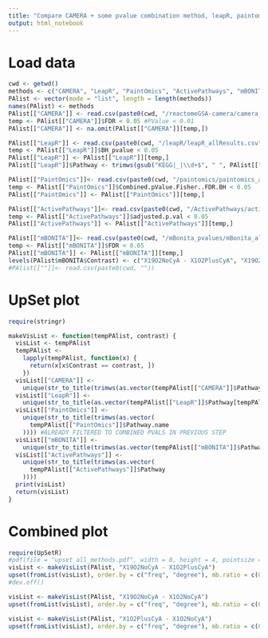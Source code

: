 ```yaml
---
title: "Compare CAMERA + some pvalue combination method, leapR, paintomics, mBONITA"
output: html_notebook
---
```


# Load data
```r
cwd <- getwd()
methods <- c("CAMERA", "LeapR", "PaintOmics", "ActivePathways", "mBONITA")
PAlist <- vector(mode = "list", length = length(methods))
names(PAlist) <- methods
PAlist[["CAMERA"]] <- read.csv(paste0(cwd, "/reactomeGSA-camera/camera_combinedPvalues.csv"), row.names = 1)
temp <- PAlist[["CAMERA"]]$FDR < 0.05 #PValue < 0.01
PAlist[["CAMERA"]] <- na.omit(PAlist[["CAMERA"]][temp,])

PAlist[["LeapR"]] <- read.csv(paste0(cwd, "/leapR/leapR_allResults.csv"))
temp <- PAlist[["LeapR"]]$BH_pvalue < 0.05
PAlist[["LeapR"]] <- PAlist[["LeapR"]][temp,]
PAlist[["LeapR"]]$Pathway <- trimws(gsub("KEGG|_|\\d+$", " ", PAlist[["LeapR"]]$Pathway))

PAlist[["PaintOmics"]]<- read.csv(paste0(cwd, "/paintomics/paintomics_allResults.csv"), row.names = 1)
temp <- PAlist[["PaintOmics"]]$Combined.pValue.Fisher..FDR.BH < 0.05
PAlist[["PaintOmics"]] <- PAlist[["PaintOmics"]][temp,]

PAlist[["ActivePathways"]]<- read.csv(paste0(cwd, "/ActivePathways/activePathways_allResults.csv"), row.names = NULL)
temp <- PAlist[["ActivePathways"]]$adjusted.p.val < 0.05
PAlist[["ActivePathways"]] <- PAlist[["ActivePathways"]][temp,]

PAlist[["mBONITA"]]<- read.csv(paste0(cwd, "/mBonita_pvalues/mBonita_allResults.csv"), row.names = 1)
temp <- PAlist[["mBONITA"]]$FDR < 0.05
PAlist[["mBONITA"]] <- PAlist[["mBONITA"]][temp,]
levels(PAlist$mBONITA$Contrast) <- c("X19O2NoCyA - X1O2PlusCyA", "X19O2NoCyA - X1O2NoCyA", "X1O2PlusCyA - X1O2NoCyA" )
#PAlist[[""]]<- read.csv(paste0(cwd, ""))
```

# UpSet plot

```r
require(stringr)

makeVisList <- function(tempPAlist, contrast) {
  visList <- tempPAlist
  tempPAlist <-
    lapply(tempPAlist, function(x) {
      return(x[x$Contrast == contrast, ])
    })
  visList[["CAMERA"]] <-
    unique(str_to_title(trimws(as.vector(tempPAlist[["CAMERA"]]$Pathway[tempPAlist[["CAMERA"]]$Method == "Combined"]))))
  visList[["LeapR"]] <-
    unique(str_to_title(as.vector(tempPAlist[["LeapR"]]$Pathway[tempPAlist[["LeapR"]]$Method == "Phosphoproteomics"]))) #NO COMBINED RESULTS YET
  visList[["PaintOmics"]] <-
    unique(str_to_title(trimws(as.vector(
      tempPAlist[["PaintOmics"]]$Pathway.name
    )))) #ALREADY FILTERED TO COMBINED PVALS IN PREVIOUS STEP
  visList[["mBONITA"]] <-
    unique(str_to_title(trimws(as.vector(tempPAlist[["mBONITA"]]$Pathway[tempPAlist[["mBONITA"]]$Method == "Concatenated"]))))
  visList[["ActivePathways"]] <-
    unique(str_to_title(trimws(as.vector(
      tempPAlist[["ActivePathways"]]$Pathway
    ))))
  print(visList)
  return(visList)
}

```

# Combined plot


```r
require(UpSetR)
#pdf(file = "upset_all_methods.pdf", width = 8, height = 4, pointsize = 14)
visList <- makeVisList(PAlist, "X19O2NoCyA - X1O2PlusCyA")
upset(fromList(visList), order.by = c("freq", "degree"), mb.ratio = c(0.55, 0.45), empty.intersections = "off", point.size = 2, line.size = 1)#, mainbar.y.label = "Intersections", sets.x.label = "DA Phosphopeptides", text.scale = c(2,2, 1.75, 2, 2, 1.5), number.angles = 0, queries = list(list(query = intersects, params = list("CyA+CXCL12+ Vs CyA-CXCL12-", "CyA-CXCL12+ Vs CyA-CXCL12-", "CyA+CXCL12- Vs CyA-CXCL12-"), color = "royalblue", active = T), list(query = intersects, params = list("CyA+CXCL12+ Vs CyA-CXCL12-"), color = "firebrick1", active = T)), nsets = length(visList))
#dev.off()
```
```r
visList <- makeVisList(PAlist, "X19O2NoCyA - X1O2NoCyA")
upset(fromList(visList), order.by = c("freq", "degree"), mb.ratio = c(0.55, 0.45), empty.intersections = NULL, point.size = 2, line.size = 1)
```

```r
visList <- makeVisList(PAlist, "X1O2PlusCyA - X1O2NoCyA")
upset(fromList(visList), order.by = c("freq", "degree"), mb.ratio = c(0.55, 0.45), empty.intersections = NULL, point.size = 2, line.size = 1)
```

